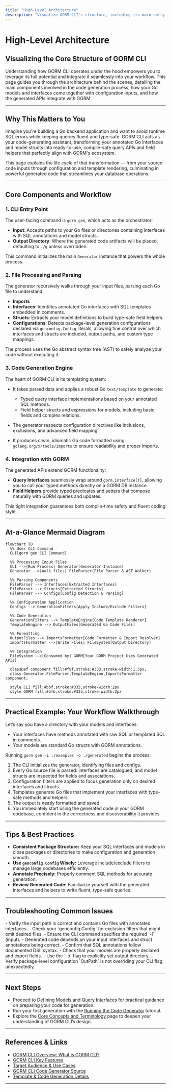 ```yaml
---
title: "High-Level Architecture"
description: "Visualize GORM CLI's structure, including its main entry point, code generation system, and integration with GORM. Step through how commands, configuration files, and your models/interfaces interact in the generation process. Includes a Mermaid diagram for an at-a-glance understanding."
---
```


# High-Level Architecture

## Visualizing the Core Structure of GORM CLI

Understanding how GORM CLI operates under the hood empowers you to leverage its full potential and integrate it seamlessly into your workflow. This page guides you through the architecture behind the scenes, detailing the main components involved in the code generation process, how your Go models and interfaces come together with configuration inputs, and how the generated APIs integrate with GORM.

---

## Why This Matters to You

Imagine you're building a Go backend application and want to avoid runtime SQL errors while keeping queries fluent and type-safe. GORM CLI acts as your code-generating assistant, transforming your annotated Go interfaces and model structs into ready-to-use, compile-safe query APIs and field helpers that perfectly align with GORM's ecosystem.

This page explains the life cycle of that transformation — from your source code inputs through configuration and template rendering, culminating in powerful generated code that streamlines your database operations.

---

## Core Components and Workflow

### 1. CLI Entry Point

The user-facing command is `gorm gen`, which acts as the orchestrator:

- **Input**: Accepts paths to your Go files or directories containing interfaces with SQL annotations and model structs.
- **Output Directory**: Where the generated code artifacts will be placed, defaulting to `./g` unless overridden.

This command initializes the main `Generator` instance that powers the whole process.


### 2. File Processing and Parsing

The generator recursively walks through your input files, parsing each Go file to understand:

- **Imports**
- **Interfaces**: Identifies annotated Go interfaces with SQL templates embedded in comments.
- **Structs**: Extracts your model definitions to build type-safe field helpers.
- **Configurations**: Detects package-level generation configurations declared via `genconfig.Config` literals, allowing fine control over which interfaces and structs are included, output paths, and custom type mappings.

The process uses the Go abstract syntax tree (AST) to safely analyze your code without executing it.


### 3. Code Generation Engine

The heart of GORM CLI is its templating system:

- It takes parsed data and applies a robust Go `text/template` to generate:
  - Typed query interface implementations based on your annotated SQL methods.
  - Field helper structs and expressions for models, including basic fields and complex relations.

- The generator respects configuration directives like inclusions, exclusions, and advanced field mapping.
- It produces clean, idiomatic Go code formatted using `golang.org/x/tools/imports` to ensure readability and proper imports.


### 4. Integration with GORM

The generated APIs extend GORM functionality:

- **Query Interfaces** seamlessly wrap around `gorm.Interface[T]`, allowing you to call your typed methods directly on a GORM DB instance.
- **Field Helpers** provide typed predicates and setters that compose naturally with GORM queries and updates.

This tight integration guarantees both compile-time safety and fluent coding style.

---

## At-a-Glance Mermaid Diagram

```mermaid
flowchart TD
  %% User CLI Command
  CLI[gorm gen CLI Command]

  %% Processing Input Files
  CLI -->|Run Process| Generator[Generator Instance]
  Generator -->|Walk files| FileParser(File Parser & AST Walker)

  %% Parsing Components
  FileParser --> Interfaces[Extracted Interfaces]
  FileParser --> Structs[Extracted Structs]
  FileParser --> Configs[Config Detection & Parsing]

  %% Configuration Application
  Configs --> GenerationFilters[Apply Include/Exclude Filters]

  %% Code Generation
  GenerationFilters --> TemplateEngine[Code Template Renderer]
  TemplateEngine --> OutputFiles[Generated Go Code Files]

  %% Formatting
  OutputFiles --> ImportsFormatter[Code Formatter & Import Resolver]
  ImportsFormatter -->|Write Files| FileSystem[Output Directory]

  %% Integration
  FileSystem -->|Consumed by| GORM[Your GORM Project Uses Generated APIs]

  classDef component fill:#f9f,stroke:#333,stroke-width:1.5px;
  class Generator,FileParser,TemplateEngine,ImportsFormatter component;

  style CLI fill:#bbf,stroke:#333,stroke-width:2px
  style GORM fill:#bfb,stroke:#333,stroke-width:2px
```

---

## Practical Example: Your Workflow Walkthrough

Let’s say you have a directory with your models and interfaces:

- Your interfaces have methods annotated with raw SQL or templated SQL in comments.
- Your models are standard Go structs with GORM annotations.

Running `gorm gen -i ./examples -o ./generated` begins the process:

1. The CLI initializes the generator, identifying files and configs.
2. Every Go source file is parsed: interfaces are catalogued, and model structs are inspected for fields and associations.
3. Configuration filters are applied to focus generation only on desired interfaces and structs.
4. Templates generate Go files that implement your interfaces with type-safe methods and helpers.
5. The output is neatly formatted and saved.
6. You immediately start using the generated code in your GORM codebase, confident in the correctness and discoverability it provides.

---

## Tips & Best Practices

- **Consistent Package Structure:** Keep your SQL interfaces and models in close packages or directories to make configuration and generation smooth.
- **Use `genconfig.Config` Wisely:** Leverage include/exclude filters to manage large codebases efficiently.
- **Annotate Precisely:** Properly comment SQL methods for accurate generation.
- **Review Generated Code:** Familiarize yourself with the generated interfaces and helpers to write fluent, type-safe queries.

---

## Troubleshooting Common Issues

<AccordionGroup title="Common Troubleshooting Scenarios">
<Accordion title="No Generated Files Appear">
- Verify the input path is correct and contains Go files with annotated interfaces.
- Check your `genconfig.Config` for exclusion filters that might omit desired files.
- Ensure the CLI command specifies the required `-i` (input).
</Accordion>
<Accordion title="Compilation Errors in Generated Code">
- Generated code depends on your input interfaces and struct annotations being correct.
- Confirm that SQL annotations follow documented DSL syntax.
- Check that your models are properly declared and export fields.
</Accordion>
<Accordion title="Output Directory Is Empty or Incorrect">
- Use the `-o` flag to explicitly set output directory.
- Verify package-level configuration `OutPath` is not overriding your CLI flag unexpectedly.
</Accordion>
</AccordionGroup>

---

## Next Steps

- Proceed to [Defining Models and Query Interfaces](/getting-started/first-run-and-validation/create-models-and-interfaces) for practical guidance on preparing your code for generation.
- Run your first generation with the [Running the Code Generator](/getting-started/first-run-and-validation/run-code-generation) tutorial.
- Explore the [Core Concepts and Terminology](/overview/architecture-core-concepts/core-concepts-terminology) page to deepen your understanding of GORM CLI’s design.


---

## References & Links

- [GORM CLI Overview: What is GORM CLI?](../product-intro/what-is-gorm-cli)
- [GORM CLI Key Features](../product-intro/core-features-overview)
- [Target Audience & Use Cases](../product-intro/target-audience-use-cases)
- [GORM CLI Code Generator Source](https://github.com/go-gorm/cli/blob/main/internal/gen/gen.go)
- [Template & Code Generation Details](https://github.com/go-gorm/cli/blob/main/internal/gen/template.go)

---